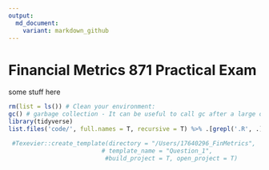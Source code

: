 ```yaml
---
output:
  md_document:
    variant: markdown_github
---
```


# Financial Metrics 871 Practical Exam

some stuff here


```r

rm(list = ls()) # Clean your environment:
gc() # garbage collection - It can be useful to call gc after a large object has been removed, as this may prompt R to return memory to the operating system.
library(tidyverse)
list.files('code/', full.names = T, recursive = T) %>% .[grepl('.R', .)] %>% as.list() %>% walk(~source(.))
```


```r
 #Texevier::create_template(directory = "/Users/17640296_FinMetrics",
                          # template_name = "Question_1",
                           #build_project = T, open_project = T)
```

